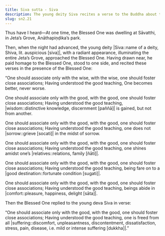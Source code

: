 ```yaml
---
title: Siva sutta - Siva
description: The young deity Siva recites a verse to the Buddha about the importance of associating with the wise and the good.
slug: sn2.21
---
```


Thus have I heard—At one time, the Blessed One was dwelling at Sāvatthi, in Jeta’s Grove, Anāthapiṇḍika’s park.

Then, when the night had advanced, the young deity |Siva::name of a deity, Shiva, lit. auspicious [siva]|, with a radiant appearance, illuminating the entire Jeta’s Grove, approached the Blessed One. Having drawn near, he paid homage to the Blessed One, stood to one side, and recited these verses in the presence of the Blessed One:

“One should associate only with the wise,
with the wise, one should foster close associations;
Having understood the good teaching,
One becomes better, never worse.

One should associate only with the good,
with the good, one should foster close associations;
Having understood the good teaching,
|wisdom::distinctive knowledge, discernment [paññā]| is gained, but not from another.

One should associate only with the good,
with the good, one should foster close associations;
Having understood the good teaching,
one does not |sorrow::grieve [socati]| in the midst of sorrow.

One should associate only with the good,
with the good, one should foster close associations;
Having understood the good teaching,
one shines amidst one’s |relatives::relations, family [ñāti]|.

One should associate only with the good,
with the good, one should foster close associations;
Having understood the good teaching,
being fare on to a |good destination::fortunate condition [sugati]|.

One should associate only with the good,
with the good, one should foster close associations;
Having understood the good teaching,
beings abide in |comfort::pleasure, happiness, delight [sāta]|.

Then the Blessed One replied to the young deva Siva in verse:

“One should associate only with the good,
with the good, one should foster close associations;
Having understood the good teaching,
one is freed from all |suffering::discomfort, unpleasantness, discontentment, dissatisfaction, stress, pain, disease, i.e. mild or intense suffering [dukkha]|.”